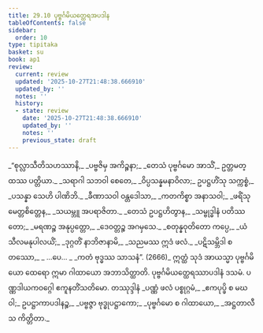 ```yaml
---
title: 29.10 ပုဗ္ဗင်္ဂမိယတ္ထေရအပဒါန
tableOfContents: false
sidebar:
  order: 10
type: tipitaka
basket: su
book: ap1
review:
  current: review
  updated: '2025-10-27T21:48:38.666910'
  updated_by: ''
  notes: ''
  history:
  - state: review
    date: '2025-10-27T21:48:38.666910'
    updated_by: ''
    notes: ''
    previous_state: draft
---
```



<ReviewStatus review={frontmatter.review} showDetails={true} />

<HypothesisAnnotation frontmatter={frontmatter} />

<DynamicBreadcrumb />

<Division number="43" book="ap1" e="ch" v="20" p="274">

<Paragraph number="3347" type="verses" book="ap1">
_“စုလ္လာသီတိသဟဿာနိ,_  
_ပဗ္ဗဇိမှ အကိဉ္စနာ;_  
_တေသံ ပုဗ္ဗင်္ဂမော အာသိံ,_  
ဥတ္တမတ္ထဿ ပတ္တိယာ._  

</Paragraph>

</Division>
<Division number="44" book="ap1" e="ch" v="20" p="275">

<Paragraph number="3348" type="verses" book="ap1">
_သရာဂါ သဘဝါ စေတေ,_  
_ဝိပ္ပသန္နမနာဝိလာ;_  
ဥပဋ္ဌဟိံသု သက္ကစ္စံ,_  
_ပသန္နာ သေဟိ ပါဏိဘိ._  

</Paragraph>

</Division>
<Division number="45" book="ap1" e="ch" v="20" p="275">

<Paragraph number="3349" type="verses" book="ap1">
_ခီဏာသဝါ ဝန္တဒေါသာ,_  
_ကတကိစ္စာ အနာသဝါ;_  
_ဖရိံသု မေတ္တစိတ္တေန,_  
_သယမ္ဘူ အပရာဇိတာ._  

</Paragraph>

</Division>
<Division number="46" book="ap1" e="ch" v="20" p="275">

<Paragraph number="3350" type="verses" book="ap1">
_တေသံ ဥပဋ္ဌဟိတွာန,_  
_သမ္ဗုဒ္ဓါနံ ပတိဿတော;_  
_မရဏဉ္စ အနုပ္ပတ္တော,_  
_ဒေဝတ္တဉ္စ အဂမှသေ._  

</Paragraph>

</Division>
<Division number="47" book="ap1" e="ch" v="20" p="275">

<Paragraph number="3351" type="verses" book="ap1">
_စတုန္နဝုတိတော ကပ္ပေ,_  
_ယံ သီလမနုပါလယိံ;_  
_ဒုဂ္ဂတိံ နာဘိဇာနာမိ,_  
_သညမဿ ဣဒံ ဖလံ._  

</Paragraph>

</Division>
<Division number="48" book="ap1" e="ch" v="20" p="275">

<Paragraph number="3352" type="verses" book="ap1">
_ပဋိသမ္ဘိဒါ စတဿော,_  
_ …ပေ… _  
_ကတံ ဗုဒ္ဓဿ သာသနံ”. (2666)_  

</Paragraph>

<Paragraph number="3353" book="ap1">
ဣတ္ထံ သုဒံ အာယသ္မာ ပုဗ္ဗင်္ဂမိယော ထေရော ဣမာ ဂါထာယော အဘာသိတ္ထာတိ.

</Paragraph>
</Division>

<Paragraph number="3354" type="center" book="ap1">
ပုဗ္ဗင်္ဂမိယတ္ထေရဿာပဒါနံ ဒသမံ.



</Paragraph>

<Paragraph number="3355" type="center" book="ap1">
ပဏ္ဏဒါယကဝဂ္ဂေါ ဧကူနတိံသတိမော.



</Paragraph>

<Paragraph number="3356" type="center" book="ap1">
တဿုဒ္ဒါနံ


</Paragraph>

<Paragraph number="3357" type="verses" book="ap1">
_ပဏ္ဏံ ဖလံ ပစ္စုဂ္ဂမံ,_  
_ဧကပုပ္ဖိ စ မဃဝါ;_  
ဥပဋ္ဌာကာပဒါနဉ္စ,_  
_ပဗ္ဗဇ္ဇာ ဗုဒ္ဓုပဋ္ဌာကော;_  
_ပုဗ္ဗင်္ဂမော စ ဂါထာယော,_  
_အဋ္ဌတာလီသ ကိတ္တိတာ._
</Paragraph>